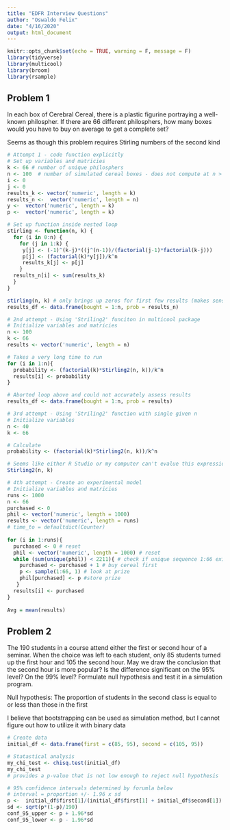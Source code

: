 ```yaml
---
title: "EDFR Interview Questions"
author: "Oswaldo Felix"
date: "4/16/2020"
output: html_document
---
```


```r
knitr::opts_chunk$set(echo = TRUE, warning = F, message = F)
library(tidyverse)
library(multicool)
library(broom)
library(rsample)
```

## Problem 1

In each box of Cerebral Cereal, there is a plastic figurine portraying a well-known philospher. If there are 66 different philosphers, how many boxes would you have to buy on average to get a complete set?

Seems as though this problem requires Stirling numbers of the second kind

```r
# Attempt 1 - code function explicitly 
# Set up variables and matricies
k <- 66 # number of unique philosphers
n <- 100  # number of simulated cereal boxes - does not compute at n > 10
i <- 0
j <- 0
results_k <- vector('numeric', length = k)
results_n <-  vector('numeric', length = n)
y <-  vector('numeric', length = k)
p <-  vector('numeric', length = k)

# Set up function inside nested loop
stirling <- function(n, k) {
  for (i in 0:n) {
    for (j in 1:k) {
     y[j] <- (-1)^(k-j)*((j^(n-1))/(factorial(j-1)*factorial(k-j)))
     p[j] <- (factorial(k)*y[j])/k^n
     results_k[j] <- p[j]
    }
  results_n[i] <- sum(results_k)
  }
}

stirling(n, k) # only brings up zeros for first few results (makes sense)
results_df <- data.frame(bought = 1:n, prob = results_n)
```

```r
# 2nd attempt - Using 'Striling2' funciton in multicool package
# Initialize variables and matricies
n <- 100
k <- 66
results <- vector('numeric', length = n)

# Takes a very long time to run
for (i in 1:n){
  probability <- (factorial(k)*Stirling2(n, k))/k^n
  results[i] <- probability
}

# Aborted loop above and could not accurately assess results
results_df <- data.frame(bought = 1:n, prob = results)
```

```r
# 3rd attempt - Using 'Striling2' function with single given n
# Initialize variables
n <- 40
k <- 66

# Calculate
probability <- (factorial(k)*Stirling2(n, k))/k^n

# Seems like either R Studio or my computer can't evalue this expression (at n > 40)
Stirling2(n, k)
```

```r
# 4th attempt - Create an experimental model
# Initialize variables and matricies
runs <- 1000
n <- 66
purchased <- 0
phil <- vector('numeric', length = 1000)
results <- vector('numeric', length = runs)
# time_to = defaultdict(Counter)
 
for (i in 1:runs){
  purchased <- 0 # reset 
  phil <- vector('numeric', length = 1000) # reset
  while (sum(unique(phil)) < 2211){ # check if unique sequence 1:66 exists
    purchased <- purchased + 1 # buy cereal first
    p <- sample(1:66, 1) # look at prize
    phil[purchased] <- p #store prize
   }
  results[i] <- purchased
}
 
Avg = mean(results)
```


## Problem 2

The 190 students in a course attend either the first or second hour of a seminar. When the choice was left to each student, only 85 students turned up the first hour and 105 the second hour. May we draw the conclusion that the second hour is more popular? Is the difference significant on the 95% level? On the 99% level? Formulate null hypothesis and test it in a simulation program.

Null hypothesis: The proportion of students in the second class is equal to or less than those in the first

I believe that bootstrapping can be used as simulation method, but I cannot figure out how to utilize it with binary data


```r
# Create data
initial_df <- data.frame(first = c(85, 95), second = c(105, 95))

# Statastical analysis
my_chi_test <- chisq.test(initial_df)
my_chi_test
# provides a p-value that is not low enough to reject null hypothesis

# 95% confidence intervals determined by forumla below
# interval = proportion +/- 1.96 x sd
p <-  initial_df$first[1]/(initial_df$first[1] + initial_df$second[1])
sd <- sqrt(p*(1-p)/190)
conf_95_upper <- p + 1.96*sd
conf_95_lower <- p - 1.96*sd

```

